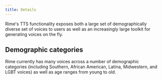 ```yaml
---
title: Details
---
```


Rime's TTS functionality exposes both a large set of demographically diverse set of voices to users as well as an increasingly large toolkit for generating voices on the fly.

## Demographic categories

Rime currently has many voices across a number of demographic categories (including Southern, African American, Latina, Midwestern, and LGBT voices) as well as age ranges from young to old.
